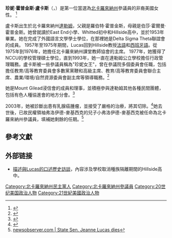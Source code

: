 {{Rough translation|time=2020-10-16T18:20:04+00:00}}
{{Infobox officeholder
| 姓名          = 珍妮·霍普金斯·盧卡斯
| 原名          = Jeanne Hopkins Lucas
| 性別                      = 女
| 出生日期                  = {{Birth date|1935|12|25}}
| 出生地點                  = {{美國}}[[北卡羅來納州|北卡羅來納州]][[德罕_(北卡羅來納州)|德罕]]
| 逝世日期                  = {{death date and age|2007|3|9|1935|12|25}}
| 逝世地點                  = 
| 死因                      = 
| 墓地                      = 
| 國籍                      = {{美國}}
| 政黨                      = {{DP}}
| 母校     ={{le|北卡羅來納州中央大學|North Carolina Central University}}
}}
'''珍妮·霍普金斯·盧卡斯'''（{{lang-en|Jeanne Hopkins Lucas}}，{{bd|1935年|12月25日|2007年|3月9日}}）是第一位當選為[[北卡羅來納州|北卡羅來納州]]參議員的非裔美國女性。 <ref>{{Cite news|url=http://blog.news-record.com/staff/capblog/archives/2007/03/sen_jeanne_hopk.shtml|title=Sen. Jeanne Hopkins Lucas|date=March 11, 2007|publisher=news-record.com|accessdate=June 14, 2015|archiveurl=https://web.archive.org/web/20120314004149/http://blog.news-record.com/staff/capblog/archives/2007/03/sen_jeanne_hopk.shtml|archivedate=March 14, 2012}}</ref>

盧卡斯出生於北卡羅來納州[[德罕_(北卡羅來納州)|達勒姆]]，父親是羅伯特·霍普金斯，母親是伯莎·霍爾曼·霍普金斯。她曾就讀於East End小學、Whitted初中和Hillside高中，並於1953年畢業。她在{{le|北卡羅來納州中央大學|North Carolina Central University}}完成了外國語言文學學士學位，在那裡她是Delta Sigma Theta聯誼會的成員。 1957年至1975年期間，Lucas回到Hillside教授[[法語|法語]]和[[西班牙語|西班牙語]]。從1975年到1976年，她擔任北卡羅來納州課堂教師協會的主席。 1977年，她獲得了NCCU的學校管理碩士學位，直到1993年，她一直在達勒姆公立學校擔任行政管理職務。盧卡斯被一些參議員稱為"珍妮女王"，曾在參議院多個委員會任職，包括擔任教育/高等教育委員會多數黨黨鞭和高級主席、教育/高等教育委員會聯合主席、農業/環境/自然資源委員會副主席等領導職務。<ref>{{cite web|title=Alumnus Inducted into the NC Association of Educators' Hall of Fame Posthumously|url=http://www.nccubaltimore.org/lucasjeanne_ncae.html|accessdate=19 August 2015|archiveurl=https://web.archive.org/web/20151019065514/http://www.nccubaltimore.org/lucasjeanne_ncae.html|archivedate=19 October 2015|website=NCCU}}</ref>

她是Mount Gilead浸信會的成員和理事，並積極參與達勒姆其他各種民間團體，包括有色人種協進會的地方分會。<ref>{{cite web|title=Resolution 2007-57 Senate Joint Resolution 1566|url=http://www.ncleg.net/sessions/2007/bills/senate/pdf/s1566v2.pdf|accessdate=19 August 2015|website=North Carolina State Legislature|archive-date=2016-03-28|archive-url=https://web.archive.org/web/20160328025827/http://www.ncleg.net/sessions/2007/bills/senate/pdf/s1566v2.pdf|dead-url=no}}</ref>

2003年，她被診斷出患有乳腺癌腫瘤，並接受了嚴格的治療，將其切除。<ref>{{cite magazine|date=October 2006|title=Annual Women's Health Section|url=https://books.google.com/books?id=tNLwNHaWxgUC&pg=PA156&dq=Jeanne+Hopkins+Lucas&hl=en&sa=X&ved=0CCEQ6AEwAWoVChMI7Kyk_6-OxgIVikiSCh3MLwB6#v=onepage&q=Jeanne%20Hopkins%20Lucas&f=false|magazine=[[Ebony_(magazine)|Ebony]]|volume=61|issue=12|pages=156|access-date=12 June 2015|archive-date=2016-06-17|archive-url=https://web.archive.org/web/20160617144223/https://books.google.com/books?id=tNLwNHaWxgUC&pg=PA156&dq=Jeanne+Hopkins+Lucas&hl=en&sa=X&ved=0CCEQ6AEwAWoVChMI7Kyk_6-OxgIVikiSCh3MLwB6#v=onepage&q=Jeanne%20Hopkins%20Lucas&f=false|dead-url=no}}</ref>她去世後，已故民權領袖弗洛伊德-麥基西克的兒子小弗洛伊德-麥基西克被任命為北卡羅來納州參議員，填補她剩餘的任期。<ref>[http://www.newsobserver.com/644/story/551945.html newsobserver.com | State Sen. Jeanne Lucas dies]{{dead link|date=November 2011}}</ref>

== 參考文獻 ==
{{Reflist}}

== 外部链接 ==
* [https://web.archive.org/web/20070703081430/http://www.lib.unc.edu/mss/sohp_interviewee/interviewNum_results.html?Control_ID=3636 描述與Lucas的口述歷史訪談]，內容涉及學校取消種族隔離期間的Hillside高中。

{{DEFAULTSORT:Lucas, Jeanne Hopkins}}
[[Category:北卡羅來納州民主黨人|Category:北卡羅來納州民主黨人]]
[[Category:北卡羅來納州參議員|Category:北卡羅來納州參議員]]
[[Category:20世纪美国政治人物|Category:20世纪美国政治人物]]
[[Category:21世紀美國政治人物|Category:21世紀美國政治人物]]